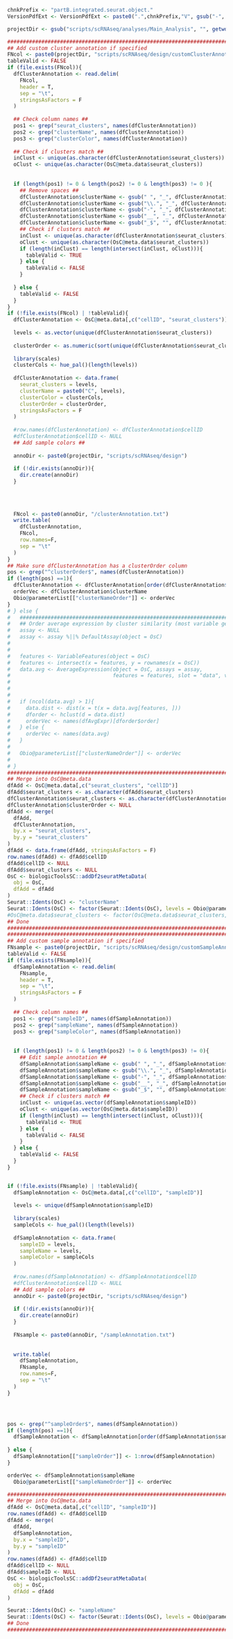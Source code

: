 <!-- Set PArameters Module -->
<!-- Set the chnkPrefix to make all chunks unique in the overall folder -->
```{r, echo=TRUE, eval=TRUE, warning=FALSE}
chnkPrefix <- "partB.integrated.seurat.object."
VersionPdfExt <- VersionPdfExt <- paste0(".",chnkPrefix,"V", gsub("-", "", Sys.Date()), ".pdf")

```



```{r , echo=TRUE, eval=TRUE, warning=FALSE, results=F}

projectDir <- gsub("scripts/scRNAseq/analyses/Main_Analysis", "", getwd())

###############################################################################
## Add custom cluster annotation if specified                                ##
FNcol <- paste0(projectDir, "scripts/scRNAseq/design/customClusterAnnotation.txt")
tableValid <- FALSE
if (file.exists(FNcol)){
  dfClusterAnnotation <- read.delim(
    FNcol, 
    header = T, 
    sep = "\t",
    stringsAsFactors = F
  )
  
  ## Check column names ##
  pos1 <- grep("seurat_clusters", names(dfClusterAnnotation))
  pos2 <- grep("clusterName", names(dfClusterAnnotation))
  pos3 <- grep("clusterColor", names(dfClusterAnnotation))
  
  ## Check if clusters match ##
  inClust <- unique(as.character(dfClusterAnnotation$seurat_clusters))
  oClust <- unique(as.character(OsC@meta.data$seurat_clusters))
  
  
  if (length(pos1) != 0 & length(pos2) != 0 & length(pos3) != 0 ){
    ## Remove spaces ##
    dfClusterAnnotation$clusterName <- gsub(" ", "_", dfClusterAnnotation$clusterName)
    dfClusterAnnotation$clusterName <- gsub("\\.", "_", dfClusterAnnotation$clusterName)
    dfClusterAnnotation$clusterName <- gsub("-", "_", dfClusterAnnotation$clusterName)
    dfClusterAnnotation$clusterName <- gsub("__", "_", dfClusterAnnotation$clusterName)
    dfClusterAnnotation$clusterName <- gsub("_$", "", dfClusterAnnotation$clusterName)
    ## Check if clusters match ##
    inClust <- unique(as.character(dfClusterAnnotation$seurat_clusters))
    oClust <- unique(as.character(OsC@meta.data$seurat_clusters))
    if (length(inClust) == length(intersect(inClust, oClust))){
      tableValid <- TRUE
    } else {
      tableValid <- FALSE
    }
    
  } else {
    tableValid <- FALSE
  }
}
if (!file.exists(FNcol) | !tableValid){
  dfClusterAnnotation <- OsC@meta.data[,c("cellID", "seurat_clusters")]
  
  levels <- as.vector(unique(dfClusterAnnotation$seurat_clusters))
  
  clusterOrder <- as.numeric(sort(unique(dfClusterAnnotation$seurat_clusters)))
  
  library(scales)
  clusterCols <- hue_pal()(length(levels))
  
  dfClusterAnnotation <- data.frame(
    seurat_clusters = levels,
    clusterName = paste0("C", levels),
    clusterColor = clusterCols,
    clusterOrder = clusterOrder,
    stringsAsFactors = F
  )
  
  #row.names(dfClusterAnnotation) <- dfClusterAnnotation$cellID
  #dfClusterAnnotation$cellID <- NULL
  ## Add sample colors ##
  
  annoDir <- paste0(projectDir, "scripts/scRNAseq/design")
  
  if (!dir.exists(annoDir)){
    dir.create(annoDir)
  }
  
  
  
  
  FNcol <- paste0(annoDir, "/clusterAnnotation.txt")
  write.table(
    dfClusterAnnotation,
    FNcol,
    row.names=F,
    sep = "\t"
  ) 
}
## Make sure dfClusterAnnotation has a clusterOrder column
pos <- grep("^clusterOrder$", names(dfClusterAnnotation))
if (length(pos) ==1){
  dfClusterAnnotation <- dfClusterAnnotation[order(dfClusterAnnotation$clusterOrder, decreasing = F),]
  orderVec <- dfClusterAnnotation$clusterName
  Obio@parameterList[["clusterNameOrder"]] <- orderVec
}
# } else {
#   ###############################################################################
#   ## Order average expression by cluster similarity (most variable genes)      ##
#   assay <- NULL
#   assay <- assay %||% DefaultAssay(object = OsC)
#   
#   
#   features <- VariableFeatures(object = OsC)
#   features <- intersect(x = features, y = rownames(x = OsC))
#   data.avg <- AverageExpression(object = OsC, assays = assay, 
#                                 features = features, slot = "data", verbose = T)[[1]]
#   
#   
#   
#   if (ncol(data.avg) > 1){
#     data.dist <- dist(x = t(x = data.avg[features, ]))
#     dforder <- hclust(d = data.dist)
#     orderVec <- names(dfAvgExpr)[dforder$order]
#   } else {
#     orderVec <- names(data.avg)
#   }
#   
#   Obio@parameterList[["clusterNameOrder"]] <- orderVec
#   
# }
###############################################################################
## Merge into OsC@meta.data                                                  ##
dfAdd <- OsC@meta.data[,c("seurat_clusters", "cellID")]
dfAdd$seurat_clusters <- as.character(dfAdd$seurat_clusters)
dfClusterAnnotation$seurat_clusters <- as.character(dfClusterAnnotation$seurat_clusters)
dfClusterAnnotation$clusterOrder <- NULL
dfAdd <- merge(
  dfAdd,
  dfClusterAnnotation,
  by.x = "seurat_clusters",
  by.y = "seurat_clusters"
)
dfAdd <- data.frame(dfAdd, stringsAsFactors = F)
row.names(dfAdd) <- dfAdd$cellID
dfAdd$cellID <- NULL
dfAdd$seurat_clusters <- NULL
OsC <- biologicToolsSC::addDf2seuratMetaData(
  obj = OsC, 
  dfAdd = dfAdd
)
Seurat::Idents(OsC) <- "clusterName"
Seurat::Idents(OsC) <- factor(Seurat::Idents(OsC), levels = Obio@parameterList[["clusterNameOrder"]])
#OsC@meta.data$seurat_clusters <- factor(OsC@meta.data$seurat_clusters, levels = c(unique(as.numeric(dfClusterAnnotation$seurat_clusters))))
## Done                                                                      ##
###############################################################################
###############################################################################
## Add custom sample annotation if specified                                 ##
FNsample <- paste0(projectDir, "scripts/scRNAseq/design/customSampleAnnotation.txt")
tableValid <- FALSE
if (file.exists(FNsample)){
  dfSampleAnnotation <- read.delim(
    FNsample, 
    header = T, 
    sep = "\t",
    stringsAsFactors = F
  )
  
  ## Check column names ##
  pos1 <- grep("sampleID", names(dfSampleAnnotation))
  pos2 <- grep("sampleName", names(dfSampleAnnotation))
  pos3 <- grep("sampleColor", names(dfSampleAnnotation))
  
  
  if (length(pos1) != 0 & length(pos2) != 0 & length(pos3) != 0){
    ## Edit sample annotation ##
    dfSampleAnnotation$sampleName <- gsub(" ", "_", dfSampleAnnotation$sampleName)
    dfSampleAnnotation$sampleName <- gsub("\\.", "_", dfSampleAnnotation$sampleName)
    dfSampleAnnotation$sampleName <- gsub("-", "_", dfSampleAnnotation$sampleName)
    dfSampleAnnotation$sampleName <- gsub("__", "_", dfSampleAnnotation$sampleName)
    dfSampleAnnotation$sampleName <- gsub("_$", "", dfSampleAnnotation$sampleName)
    ## Check if clusters match ##
    inClust <- unique(as.vector(dfSampleAnnotation$sampleID))
    oClust <- unique(as.vector(OsC@meta.data$sampleID))
    if (length(inClust) == length(intersect(inClust, oClust))){
      tableValid <- TRUE
    } else {
      tableValid <- FALSE
    }  
  } else {
    tableValid <- FALSE
  }
}


if (!file.exists(FNsample) | !tableValid){
  dfSampleAnnotation <- OsC@meta.data[,c("cellID", "sampleID")]
  
  levels <- unique(dfSampleAnnotation$sampleID)
  
  library(scales)
  sampleCols <- hue_pal()(length(levels))
  
  dfSampleAnnotation <- data.frame(
    sampleID = levels,
    sampleName = levels,
    sampleColor = sampleCols
  )
  
  #row.names(dfSampleAnnotation) <- dfSampleAnnotation$cellID
  #dfClusterAnnotation$cellID <- NULL
  ## Add sample colors ##
  annoDir <- paste0(projectDir, "scripts/scRNAseq/design")
  
  if (!dir.exists(annoDir)){
    dir.create(annoDir)
  }
  
  FNsample <- paste0(annoDir, "/sampleAnnotation.txt")
  
  
  write.table(
    dfSampleAnnotation,
    FNsample,
    row.names=F,
    sep = "\t"
  ) 
}




pos <- grep("^sampleOrder$", names(dfSampleAnnotation))
if (length(pos) ==1){
  dfSampleAnnotation <- dfSampleAnnotation[order(dfSampleAnnotation$sampleOrder, decreasing = F),]
  
} else {
  dfSampleAnnotation[["sampleOrder"]] <- 1:nrow(dfSampleAnnotation)
}

orderVec <- dfSampleAnnotation$sampleName
  Obio@parameterList[["sampleNameOrder"]] <- orderVec

###############################################################################
## Merge into OsC@meta.data                                                  ##
dfAdd <- OsC@meta.data[,c("cellID", "sampleID")]
row.names(dfAdd) <- dfAdd$cellID
dfAdd <- merge(
  dfAdd,
  dfSampleAnnotation,
  by.x = "sampleID",
  by.y = "sampleID"
)
row.names(dfAdd) <- dfAdd$cellID
dfAdd$cellID <- NULL
dfAdd$sampleID <- NULL
OsC <- biologicToolsSC::addDf2seuratMetaData(
  obj = OsC, 
  dfAdd = dfAdd
)

Seurat::Idents(OsC) <- "sampleName"
Seurat::Idents(OsC) <- factor(Seurat::Idents(OsC), levels = Obio@parameterList[["sampleNameOrder"]])
## Done                                                                      ##
###############################################################################

```


